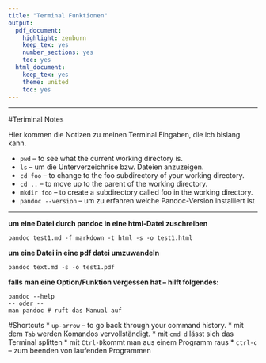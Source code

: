 ```yaml
---
title: "Terminal Funktionen"
output:
  pdf_document:
    highlight: zenburn
    keep_tex: yes
    number_sections: yes
    toc: yes
  html_document:
    keep_tex: yes
    theme: united
    toc: yes
---
```

***
#Teriminal Notes

Hier kommen die Notizen zu meinen Terminal Eingaben, die ich bislang kann.


* `pwd` -- to see what the current working directory is.
* `ls` -- um die Unterverzeichnise bzw. Dateien anzuzeigen.
* `cd foo` -- to change to the foo subdirectory of your working directory.
* `cd ..` -- to move up to the parent of the working directory.
* `mkdir foo` -- to create a subdirectory called foo in the working directory.
* `pandoc --version` -- um zu erfahren welche Pandoc-Version installiert ist

***

**um eine Datei durch pandoc in eine html-Datei zuschreiben**

```
pandoc test1.md -f markdown -t html -s -o test1.html

```

**um eine Datei in eine pdf datei umzuwandeln**
```
pandoc text.md -s -o test1.pdf
```


**falls man eine Option/Funktion vergessen hat --  hilft folgendes:**
```
pandoc --help
-- oder -- 
man pandoc # ruft das Manual auf
````
#Shortcuts
* `up-arrow` -- to go back through your command history.
* mit dem `Tab` werden Komandos vervollständigt.
* mit `cmd d` lässt sich das Terminal splitten
* mit `Ctrl-D`kommt man aus einem Programm raus
* `ctrl-c` -- zum beenden von laufenden Programmen


